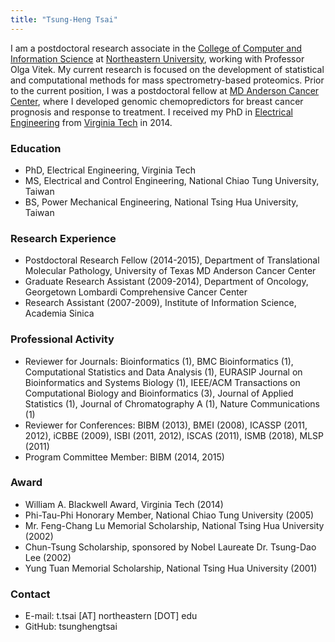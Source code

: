 ```yaml
---
title: "Tsung-Heng Tsai"
---
```


I am a postdoctoral research associate in the [College of Computer and Information Science](https://www.ccis.northeastern.edu/) at [Northeastern University](http://www.northeastern.edu/), working with Professor Olga Vitek. My current research is focused on the development of statistical and computational methods for mass spectrometry-based proteomics. Prior to the current position, I was a postdoctoral fellow at [MD Anderson Cancer Center](https://www.mdanderson.org/), where I developed genomic chemopredictors for breast cancer prognosis and response to treatment. I received my PhD in [Electrical Engineering](https://ece.vt.edu/) from [Virginia Tech](https://vt.edu/) in 2014.

### Education

* PhD, Electrical Engineering, Virginia Tech
* MS, Electrical and Control Engineering, National Chiao Tung University, Taiwan
* BS, Power Mechanical Engineering, National Tsing Hua University, Taiwan

### Research Experience

* Postdoctoral Research Fellow (2014-2015), Department of Translational Molecular Pathology, University of Texas MD Anderson Cancer Center
* Graduate Research Assistant (2009-2014), Department of Oncology, Georgetown Lombardi Comprehensive Cancer Center
* Research Assistant (2007-2009), Institute of Information Science, Academia Sinica

### Professional Activity

* Reviewer for Journals: Bioinformatics (1), BMC Bioinformatics (1), Computational Statistics and Data Analysis (1), EURASIP Journal on Bioinformatics and Systems Biology (1), IEEE/ACM Transactions on Computational Biology and Bioinformatics (3), Journal of Applied Statistics (1), Journal of Chromatography A (1), Nature Communications (1)
* Reviewer for Conferences: BIBM (2013), BMEI (2008), ICASSP (2011, 2012), iCBBE (2009), ISBI (2011, 2012), ISCAS (2011), ISMB (2018), MLSP (2011)
* Program Committee Member: BIBM (2014, 2015)

### Award

* William A. Blackwell Award, Virginia Tech (2014)
* Phi-Tau-Phi Honorary Member, National Chiao Tung University (2005)
* Mr. Feng-Chang Lu Memorial Scholarship, National Tsing Hua University (2002)
* Chun-Tsung Scholarship, sponsored by Nobel Laureate Dr. Tsung-Dao Lee (2002)
* Yung Tuan Memorial Scholarship, National Tsing Hua University (2001) 

### Contact

* E-mail: t.tsai [AT] northeastern [DOT] edu
* GitHub: tsunghengtsai

